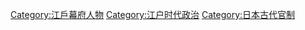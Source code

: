 [[Category:江戶幕府人物|Category:江戶幕府人物]]
[[Category:江户时代政治|Category:江户时代政治]]
[[Category:日本古代官制|Category:日本古代官制]]